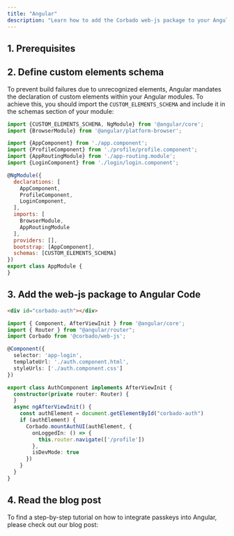```yaml
---
title: "Angular"
description: "Learn how to add the Corbado web-js package to your Angular Application."
---
```



## 1. Prerequisites

<Prerequisites />

## 2. Define custom elements schema

To prevent build failures due to unrecognized elements, Angular mandates the declaration of custom elements within your Angular modules. To achieve this, you should import the `CUSTOM_ELEMENTS_SCHEMA` and include it in the schemas section of your module:

```javascript app.module.ts
import {CUSTOM_ELEMENTS_SCHEMA, NgModule} from '@angular/core';
import {BrowserModule} from '@angular/platform-browser';

import {AppComponent} from './app.component';
import {ProfileComponent} from './profile/profile.component';
import {AppRoutingModule} from './app-routing.module';
import {LoginComponent} from './login/login.component';

@NgModule({
  declarations: [
    AppComponent,
    ProfileComponent,
    LoginComponent,
  ],
  imports: [
    BrowserModule,
    AppRoutingModule
  ],
  providers: [],
  bootstrap: [AppComponent],
  schemas: [CUSTOM_ELEMENTS_SCHEMA]
})
export class AppModule {
}
```

## 3. Add the web-js package to Angular Code

<CodeGroup>

```html login.component.html
<div id="corbado-auth"></div>
```

```ts login.component.ts
import { Component, AfterViewInit } from '@angular/core';
import { Router } from "@angular/router";
import Corbado from '@corbado/web-js';

@Component({
  selector: 'app-login',
  templateUrl: './auth.component.html',
  styleUrls: ['./auth.component.css']
})

export class AuthComponent implements AfterViewInit {
  constructor(private router: Router) {
  }
  async ngAfterViewInit() {
    const authElement = document.getElementById("corbado-auth")
    if (authElement) {
      Corbado.mountAuthUI(authElement, {
        onLoggedIn: () => {
          this.router.navigate(['/profile'])
        },
        isDevMode: true
      })
    }
  }
}
```
</CodeGroup>

## 4. Read the blog post

To find a step-by-step tutorial on how to integrate passkeys into Angular, please check out our blog post:

<Card href="https://www.corbado.com/blog/angular-passkeys">
<Blogpost title="Building an Angular Passkey Login with TypeScript" />
</Card>
